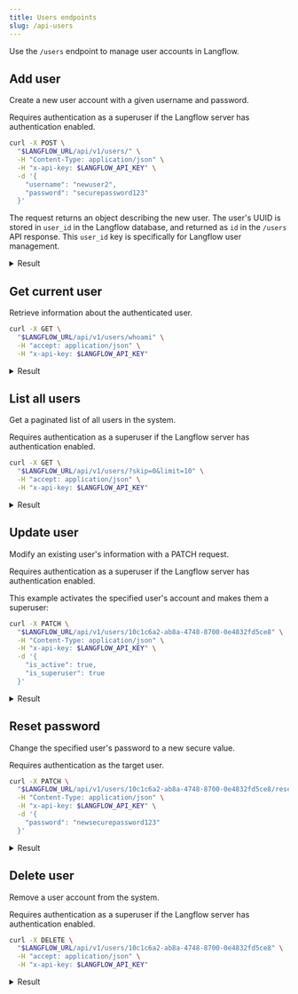 ```yaml
---
title: Users endpoints
slug: /api-users
---
```



Use the `/users` endpoint to manage user accounts in Langflow.

## Add user

Create a new user account with a given username and password.

Requires authentication as a superuser if the Langflow server has authentication enabled.

```bash
curl -X POST \
  "$LANGFLOW_URL/api/v1/users/" \
  -H "Content-Type: application/json" \
  -H "x-api-key: $LANGFLOW_API_KEY" \
  -d '{
    "username": "newuser2",
    "password": "securepassword123"
  }'
```

The request returns an object describing the new user.
The user's UUID is stored in `user_id` in the Langflow database, and returned as `id` in the `/users` API response.
This `user_id` key is specifically for Langflow user management.

<details>
<summary>Result</summary>

```json
{
  "id": "10c1c6a2-ab8a-4748-8700-0e4832fd5ce8",
  "username": "newuser2",
  "profile_image": null,
  "store_api_key": null,
  "is_active": false,
  "is_superuser": false,
  "create_at": "2025-05-29T16:02:20.132436",
  "updated_at": "2025-05-29T16:02:20.132442",
  "last_login_at": null,
  "optins": {
    "github_starred": false,
    "dialog_dismissed": false,
    "discord_clicked": false
  }
}
```

</details>

## Get current user

Retrieve information about the authenticated user.

```bash
curl -X GET \
  "$LANGFLOW_URL/api/v1/users/whoami" \
  -H "accept: application/json" \
  -H "x-api-key: $LANGFLOW_API_KEY"
```

<details>
<summary>Result</summary>

```json
{
  "id": "07e5b864-e367-4f52-b647-a48035ae7e5e",
  "username": "langflow",
  "profile_image": null,
  "store_api_key": null,
  "is_active": true,
  "is_superuser": true,
  "create_at": "2025-05-08T17:59:07.855965",
  "updated_at": "2025-05-29T15:06:56.157860",
  "last_login_at": "2025-05-29T15:06:56.157016",
}
```

</details>

## List all users

Get a paginated list of all users in the system.

Requires authentication as a superuser if the Langflow server has authentication enabled.

```bash
curl -X GET \
  "$LANGFLOW_URL/api/v1/users/?skip=0&limit=10" \
  -H "accept: application/json" \
  -H "x-api-key: $LANGFLOW_API_KEY"
```

<details>
<summary>Result</summary>

```json
{
  "total_count": 3,
  "users": [
    {
      "id": "07e5b864-e367-4f52-b647-a48035ae7e5e",
      "username": "langflow",
      "profile_image": null,
      "store_api_key": null,
      "is_active": true,
      "is_superuser": true,
      "create_at": "2025-05-08T17:59:07.855965",
      "updated_at": "2025-05-29T15:06:56.157860",
      "last_login_at": "2025-05-29T15:06:56.157016",
      "optins": {
        "github_starred": false,
        "dialog_dismissed": true,
        "discord_clicked": false,
        "mcp_dialog_dismissed": true
      }
    },
    {
      "id": "c48a1f68-cc7e-491a-a507-a1a627708470",
      "username": "newuser",
      "profile_image": null,
      "store_api_key": null,
      "is_active": false,
      "is_superuser": false,
      "create_at": "2025-05-29T16:00:33.483386",
      "updated_at": "2025-05-29T16:00:33.483392",
      "last_login_at": null,
      "optins": {
        "github_starred": false,
        "dialog_dismissed": false,
        "discord_clicked": false
      }
    },
    {
      "id": "10c1c6a2-ab8a-4748-8700-0e4832fd5ce8",
      "username": "newuser2",
      "profile_image": null,
      "store_api_key": null,
      "is_active": false,
      "is_superuser": false,
      "create_at": "2025-05-29T16:02:20.132436",
      "updated_at": "2025-05-29T16:02:20.132442",
      "last_login_at": null,
      "optins": {
        "github_starred": false,
        "dialog_dismissed": false,
        "discord_clicked": false
      }
    }
  ]
}
```

</details>

## Update user

Modify an existing user's information with a PATCH request.

Requires authentication as a superuser if the Langflow server has authentication enabled.

This example activates the specified user's account and makes them a superuser:

```bash
curl -X PATCH \
  "$LANGFLOW_URL/api/v1/users/10c1c6a2-ab8a-4748-8700-0e4832fd5ce8" \
  -H "Content-Type: application/json" \
  -H "x-api-key: $LANGFLOW_API_KEY" \
  -d '{
    "is_active": true,
    "is_superuser": true
  }'
```

<details>
<summary>Result</summary>

```json
{
  "id": "10c1c6a2-ab8a-4748-8700-0e4832fd5ce8",
  "username": "newuser2",
  "profile_image": null,
  "store_api_key": null,
  "is_active": true,
  "is_superuser": true,
  "create_at": "2025-05-29T16:02:20.132436",
  "updated_at": "2025-05-29T16:19:03.514527Z",
  "last_login_at": null,
  "optins": {
    "github_starred": false,
    "dialog_dismissed": false,
    "discord_clicked": false
  }
}
```

</details>

## Reset password

Change the specified user's password to a new secure value.

Requires authentication as the target user.

```bash
curl -X PATCH \
  "$LANGFLOW_URL/api/v1/users/10c1c6a2-ab8a-4748-8700-0e4832fd5ce8/reset-password" \
  -H "Content-Type: application/json" \
  -H "x-api-key: $LANGFLOW_API_KEY" \
  -d '{
    "password": "newsecurepassword123"
  }'
```

<details>
<summary>Result</summary>

```json
{
  "id": "10c1c6a2-ab8a-4748-8700-0e4832fd5ce8",
  "username": "langflow",
  "profile_image": null,
  "store_api_key": null,
  "is_active": true,
  "is_superuser": true,
  "create_at": "2025-05-08T17:59:07.855965",
  "updated_at": "2025-05-29T15:06:56.157860",
  "last_login_at": "2025-05-29T15:06:56.157016",
  "optins": {
    "github_starred": false,
    "dialog_dismissed": true,
    "discord_clicked": false
  }
}
```

</details>

## Delete user

Remove a user account from the system.

Requires authentication as a superuser if the Langflow server has authentication enabled.

```bash
curl -X DELETE \
  "$LANGFLOW_URL/api/v1/users/10c1c6a2-ab8a-4748-8700-0e4832fd5ce8" \
  -H "accept: application/json" \
  -H "x-api-key: $LANGFLOW_API_KEY"
```

<details>
<summary>Result</summary>

```json
{
  "detail": "User deleted"
}
```

</details>